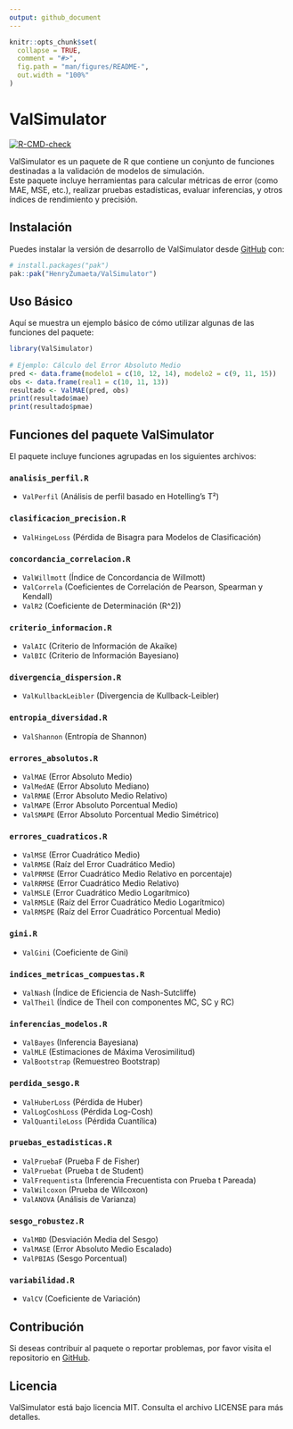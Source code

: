 ```yaml
---
output: github_document
---
```


<!-- README.md is generated from README.Rmd. Please edit that file -->

```r
knitr::opts_chunk$set(
  collapse = TRUE,
  comment = "#>",
  fig.path = "man/figures/README-",
  out.width = "100%"
)
```

# ValSimulator

<!-- badges: start -->
[![R-CMD-check](https://github.com/HenryZumaeta/ValSimulator/actions/workflows/R-CMD-check.yaml/badge.svg)](https://github.com/HenryZumaeta/ValSimulator/actions/workflows/R-CMD-check.yaml)
<!-- badges: end -->

ValSimulator es un paquete de R que contiene un conjunto de funciones destinadas a la validación de modelos de simulación.  
Este paquete incluye herramientas para calcular métricas de error (como MAE, MSE, etc.), realizar pruebas estadísticas, evaluar inferencias, y otros índices de rendimiento y precisión.
   
## Instalación

Puedes instalar la versión de desarrollo de ValSimulator desde [GitHub](https://github.com/) con:

``` r
# install.packages("pak")
pak::pak("HenryZumaeta/ValSimulator")
```

## Uso Básico
   
   Aquí se muestra un ejemplo básico de cómo utilizar algunas de las funciones del paquete:
   
```r
library(ValSimulator)
   
# Ejemplo: Cálculo del Error Absoluto Medio
pred <- data.frame(modelo1 = c(10, 12, 14), modelo2 = c(9, 11, 15))
obs <- data.frame(real1 = c(10, 11, 13))
resultado <- ValMAE(pred, obs)
print(resultado$mae)
print(resultado$pmae)
```
   
## Funciones del paquete ValSimulator
   
El paquete incluye funciones agrupadas en los siguientes archivos:

### **`analisis_perfil.R`**  
- `ValPerfil` (Análisis de perfil basado en Hotelling’s T²)  

### **`clasificacion_precision.R`**  
- `ValHingeLoss` (Pérdida de Bisagra para Modelos de Clasificación)  

### **`concordancia_correlacion.R`**  
- `ValWillmott` (Índice de Concordancia de Willmott)  
- `ValCorrela` (Coeficientes de Correlación de Pearson, Spearman y Kendall)  
- `ValR2` (Coeficiente de Determinación \(R^2\))  

### **`criterio_informacion.R`**  
- `ValAIC` (Criterio de Información de Akaike)  
- `ValBIC` (Criterio de Información Bayesiano)  

### **`divergencia_dispersion.R`**  
- `ValKullbackLeibler` (Divergencia de Kullback-Leibler)  

### **`entropia_diversidad.R`**  
- `ValShannon` (Entropía de Shannon)  

### **`errores_absolutos.R`**  
- `ValMAE` (Error Absoluto Medio)  
- `ValMedAE` (Error Absoluto Mediano)  
- `ValRMAE` (Error Absoluto Medio Relativo)  
- `ValMAPE` (Error Absoluto Porcentual Medio)  
- `ValSMAPE` (Error Absoluto Porcentual Medio Simétrico)  

### **`errores_cuadraticos.R`**  
- `ValMSE` (Error Cuadrático Medio)  
- `ValRMSE` (Raíz del Error Cuadrático Medio)  
- `ValPRMSE` (Error Cuadrático Medio Relativo en porcentaje)  
- `ValRRMSE` (Error Cuadrático Medio Relativo)  
- `ValMSLE` (Error Cuadrático Medio Logarítmico)  
- `ValRMSLE` (Raíz del Error Cuadrático Medio Logarítmico)  
- `ValRMSPE` (Raíz del Error Cuadrático Porcentual Medio)  

### **`gini.R`**  
- `ValGini` (Coeficiente de Gini)  

### **`indices_metricas_compuestas.R`**  
- `ValNash` (Índice de Eficiencia de Nash-Sutcliffe)  
- `ValTheil` (Índice de Theil con componentes MC, SC y RC)  

### **`inferencias_modelos.R`**  
- `ValBayes` (Inferencia Bayesiana)  
- `ValMLE` (Estimaciones de Máxima Verosimilitud)  
- `ValBootstrap` (Remuestreo Bootstrap)  

### **`perdida_sesgo.R`**  
- `ValHuberLoss` (Pérdida de Huber)  
- `ValLogCoshLoss` (Pérdida Log-Cosh)  
- `ValQuantileLoss` (Pérdida Cuantílica)  

### **`pruebas_estadisticas.R`**  
- `ValPruebaF` (Prueba F de Fisher)  
- `ValPruebat` (Prueba t de Student)  
- `ValFrequentista` (Inferencia Frecuentista con Prueba t Pareada)  
- `ValWilcoxon` (Prueba de Wilcoxon)  
- `ValANOVA` (Análisis de Varianza)  

### **`sesgo_robustez.R`**  
- `ValMBD` (Desviación Media del Sesgo)  
- `ValMASE` (Error Absoluto Medio Escalado)  
- `ValPBIAS` (Sesgo Porcentual)  

### **`variabilidad.R`**  
- `ValCV` (Coeficiente de Variación)  


## Contribución
   
Si deseas contribuir al paquete o reportar problemas, por favor visita el repositorio en [GitHub](https://github.com/HenryZumaeta/ValSimulator).
   
## Licencia
   
ValSimulator está bajo licencia MIT. Consulta el archivo LICENSE para más detalles.
